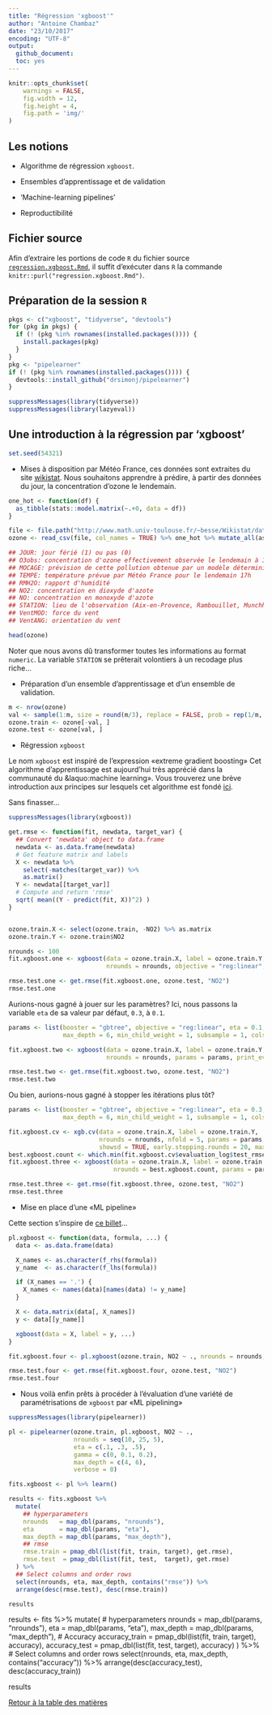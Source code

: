 ```yaml
---
title: "Régression 'xgboost'"
author: "Antoine Chambaz"
date: "23/10/2017"
encoding: "UTF-8"
output:
  github_document:
  toc: yes
---
```


```r
knitr::opts_chunk$set(
    warnings = FALSE,
	fig.width = 12, 
	fig.height = 4, 
	fig.path = 'img/'
)
```


## Les notions

* Algorithme de régression `xgboost`.

* Ensembles d'apprentissage et de validation

* 'Machine-learning pipelines'

* Reproductibilité


## Fichier source

Afin   d'extraire   les    portions   de   code   `R`    du   fichier   source
[`regression.xgboost.Rmd`](https://github.com/achambaz/laviemodedemploi/blob/master/regression.xgboost/regression.xgboost.Rmd),
il       suffit       d'exécuter        dans       `R`       la       commande
`knitr::purl("regression.xgboost.Rmd")`.

## Préparation de la session `R`

```r
pkgs <- c("xgboost", "tidyverse", "devtools")
for (pkg in pkgs) {
  if (! (pkg %in% rownames(installed.packages()))) {
    install.packages(pkg)
  }
}
pkg <- "pipelearner"
if (! (pkg %in% rownames(installed.packages()))) {
  devtools::install_github("drsimonj/pipelearner")
}
```

```r
suppressMessages(library(tidyverse))
suppressMessages(library(lazyeval))
```

## Une introduction à la régression par 'xgboost'

```r
set.seed(54321)
```

* Mises  à disposition par  Météo France, ces  données sont extraites  du site
[wikistat](https://github.com/wikistat). Nous souhaitons  apprendre à prédire,
à partir des données du jour, la concentration d'ozone le lendemain.

```r
one_hot <- function(df) {
  as_tibble(stats::model.matrix(~.+0, data = df))
}

file <- file.path("http://www.math.univ-toulouse.fr/~besse/Wikistat/data", "depSeuil.dat")
ozone <- read_csv(file, col_names = TRUE) %>% one_hot %>% mutate_all(as.numeric)

## JOUR: jour férié (1) ou pas (0)
## O3obs: concentration d'ozone effectivement observée le lendemain à 17h locales (correspond souvent au maximum de pollution observée)
## MOCAGE: prévision de cette pollution obtenue par un modèle déterministe de mécanique des fluides
## TEMPE: température prévue par Météo France pour le lendemain 17h
## RMH2O: rapport d'humidité
## NO2: concentration en dioxyde d'azote
## NO: concentration en monoxyde d'azote
## STATION: lieu de l'observation (Aix-en-Provence, Rambouillet, Munchhausen, Cadarache et Plan de Cuques)
## VentMOD: force du vent
## VentANG: orientation du vent

head(ozone)
```

<!-- [lien intéressant](http://www.win-vector.com/blog/2017/04/encoding-categorical-variables-one-hot-and-beyond/)-->

Noter  que  nous  avons  dû  transformer toutes  les  informations  au  format
`numeric`. La  variable `STATION` se  prêterait volontiers à un  recodage plus
riche&hellip;

* Préparation d'un ensemble d'apprentissage et d'un ensemble de validation.

```r
m <- nrow(ozone)
val <- sample(1:m, size = round(m/3), replace = FALSE, prob = rep(1/m, m)) 
ozone.train <- ozone[-val, ]
ozone.test <- ozone[val, ]
```

* Régression `xgboost`

Le  nom   `xgboost`  est  inspiré  de   l'expression  &laquo;extreme  gradient
boosting&raquo; Cet  algorithme d'apprentissage est aujourd'hui  très apprécié
dans  la  communauté du  &laquo:machine  learning&raquo;.  Vous trouverez  une
brève  introduction  aux  principes  sur lesquels  cet  algorithme  est  fondé
[ici](http://xgboost.readthedocs.io/en/latest/model.html). 

Sans finasser&hellip;

```r
suppressMessages(library(xgboost))

get.rmse <- function(fit, newdata, target_var) {
  ## Convert 'newdata' object to data.frame
  newdata <- as.data.frame(newdata)
  # Get feature matrix and labels
  X <- newdata %>%
    select(-matches(target_var)) %>% 
    as.matrix()
  Y <- newdata[[target_var]]
  # Compute and return 'rmse'
  sqrt( mean((Y - predict(fit, X))^2) )
}


ozone.train.X <- select(ozone.train, -NO2) %>% as.matrix
ozone.train.Y <- ozone.train$NO2

nrounds <- 100
fit.xgboost.one <- xgboost(data = ozone.train.X, label = ozone.train.Y,
                           nrounds = nrounds, objective = "reg:linear", print_every = 10)

rmse.test.one <- get.rmse(fit.xgboost.one, ozone.test, "NO2")
rmse.test.one
```

Aurions-nous gagné à  jouer sur les paramètres? Ici, nous  passons la variable
`eta` de sa valeur par défaut, `0.3`, à `0.1`.

```r
params <- list(booster = "gbtree", objective = "reg:linear", eta = 0.1, gamma = 0,
               max_depth = 6, min_child_weight = 1, subsample = 1, colsample_bytree = 1)

fit.xgboost.two <- xgboost(data = ozone.train.X, label = ozone.train.Y,
                           nrounds = nrounds, params = params, print_every = 10)

rmse.test.two <- get.rmse(fit.xgboost.two, ozone.test, "NO2")
rmse.test.two
```

Ou bien, aurions-nous gagné à stopper les itérations plus tôt?

```r
params <- list(booster = "gbtree", objective = "reg:linear", eta = 0.3, gamma = 0,
               max_depth = 6, min_child_weight = 1, subsample = 1, colsample_bytree = 1)

fit.xgboost.cv <- xgb.cv(data = ozone.train.X, label = ozone.train.Y,
                         nrounds = nrounds, nfold = 5, params = params, print_every = 10,
                         showsd = TRUE, early.stopping.rounds = 20, maximize = FALSE)
best.xgboost.count <- which.min(fit.xgboost.cv$evaluation_log$test_rmse_mean)
fit.xgboost.three <- xgboost(data = ozone.train.X, label = ozone.train.Y,
                             nrounds = best.xgboost.count, params = params, print_every = 10)

rmse.test.three <- get.rmse(fit.xgboost.three, ozone.test, "NO2")
rmse.test.three
```

* Mise en place d'une &laquo;ML pipeline&raquo;

Cette             section             s'inspire             de             [ce
billet](https://drsimonj.svbtle.com/with-our-powers-combined-xgboost-and-pipelearner)&hellip; 

```r
pl.xgboost <- function(data, formula, ...) {
  data <- as.data.frame(data)

  X_names <- as.character(f_rhs(formula))
  y_name  <- as.character(f_lhs(formula))

  if (X_names == '.') {
    X_names <- names(data)[names(data) != y_name]
  }

  X <- data.matrix(data[, X_names])
  y <- data[[y_name]]

  xgboost(data = X, label = y, ...)
}

fit.xgboost.four <- pl.xgboost(ozone.train, NO2 ~ ., nrounds = nrounds, objective = "reg:linear", verbose = 0)

rmse.test.four <- get.rmse(fit.xgboost.four, ozone.test, "NO2")
rmse.test.four
```

*  Nous  voilà  enfin  prêts  à  procéder  à  l'évaluation  d'une  variété  de
paramétrisations de `xgboost` par &laquo;ML pipelining&raquo;

```r
suppressMessages(library(pipelearner))

pl <- pipelearner(ozone.train, pl.xgboost, NO2 ~ .,
                  nrounds = seq(10, 25, 5),
                  eta = c(.1, .3, .5),
                  gamma = c(0, 0.1, 0.2),
                  max_depth = c(4, 6),
                  verbose = 0)

fits.xgboost <- pl %>% learn()

results <- fits.xgboost %>% 
  mutate(
    ## hyperparameters
    nrounds   = map_dbl(params, "nrounds"),
    eta       = map_dbl(params, "eta"),
    max_depth = map_dbl(params, "max_depth"),
    ## rmse
    rmse.train = pmap_dbl(list(fit, train, target), get.rmse),
    rmse.test  = pmap_dbl(list(fit, test,  target), get.rmse)
  ) %>% 
  ## Select columns and order rows
  select(nrounds, eta, max_depth, contains("rmse")) %>% 
  arrange(desc(rmse.test), desc(rmse.train))

results

```

results <- fits %>% 
  mutate(
    # hyperparameters
    nrounds   = map_dbl(params, "nrounds"),
    eta       = map_dbl(params, "eta"),
    max_depth = map_dbl(params, "max_depth"),
    # Accuracy
    accuracy_train = pmap_dbl(list(fit, train, target), accuracy),
    accuracy_test  = pmap_dbl(list(fit, test,  target), accuracy)
  ) %>% 
  # Select columns and order rows
  select(nrounds, eta, max_depth, contains("accuracy")) %>% 
  arrange(desc(accuracy_test), desc(accuracy_train))

results

[Retour à la table des matières](https://github.com/achambaz/laviemodedemploi#liens)
